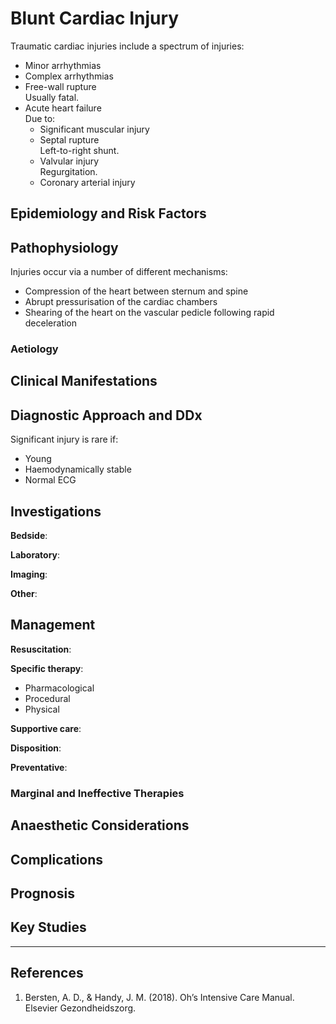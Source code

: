 # Blunt Cardiac Injury

Traumatic cardiac injuries include a spectrum of injuries:

* Minor arrhythmias
* Complex arrhythmias
* Free-wall rupture\
Usually fatal.
* Acute heart failure\
Due to:
	* Significant muscular injury
	* Septal rupture\
	Left-to-right shunt.
	* Valvular injury\
	Regurgitation.
	* Coronary arterial injury

## Epidemiology and Risk Factors

## Pathophysiology

Injuries occur via a number of different mechanisms:

* Compression of the heart between sternum and spine
* Abrupt pressurisation of the cardiac chambers
* Shearing of the heart on the vascular pedicle following rapid deceleration

### Aetiology

## Clinical Manifestations

## Diagnostic Approach and DDx

:::info
Significant injury is rare if:

* Young
* Haemodynamically stable
* Normal ECG
:::

## Investigations




**Bedside**:

**Laboratory**:

**Imaging**:

**Other**:

## Management

**Resuscitation**:


**Specific therapy**:

* Pharmacological
* Procedural
* Physical

**Supportive care**:

**Disposition**:

**Preventative**:


### Marginal and Ineffective Therapies

## Anaesthetic Considerations

## Complications

## Prognosis

## Key Studies


---

## References

1. Bersten, A. D., & Handy, J. M. (2018). Oh’s Intensive Care Manual. Elsevier Gezondheidszorg.